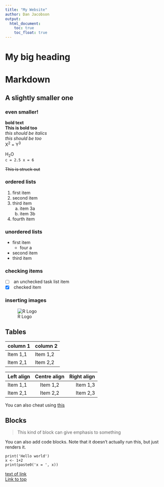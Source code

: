 ```yaml
---
title: "My Website"
author: Dan Jacobson
output:
  html_document:
    toc: true
    toc_float: true
---
```


# My big heading


# Markdown {#markdown-header}
## A slightly smaller one

### even smaller!

**bold text**  
__This is bold too__  
*this should be italics*  
_this should be too_  
X^2^ = Y^3^ \

H~2~O  
`c = 2.5
x = 6
`

~~This is struck out~~

### ordered lists
1. first item
2. second item
3. third item
    a. item 3a
    b. item 3b
4. fourth item

### unordered lists
* first item
    * four a
* second item
* third item


### checking items

- [ ] \ an unchecked task list item
- [x] \ checked item


### inserting images

![R Logo](img/Rlogo.png)

## Tables

| column 1 | column 2 |
| - | - |
| Item 1,1 | Item 1,2 |
| Item 2,1 | Item 2,2 |

| Left align | Centre align | Right align |
| :- | :-: | -: |
| Item 1,1 | Item 1,2 | Item 1,3 |
| Item 2,1 | Item 2,2 | Item 2,3 |

You can also cheat using [this](https://www.tablesgenerator.com/markdown_tables)

## Blocks

> This kind of block can give emphasis to something

You can also add code blocks. Note that it doesn't actually run this, but just renders it.

```
print('Hello world')
x <- 1+2
print(paste0('x = ', x))
```

[text of link](https://training.cam.ac.uk/bioinformatics/event-timetable)  
[Link to top](#markdown-header)